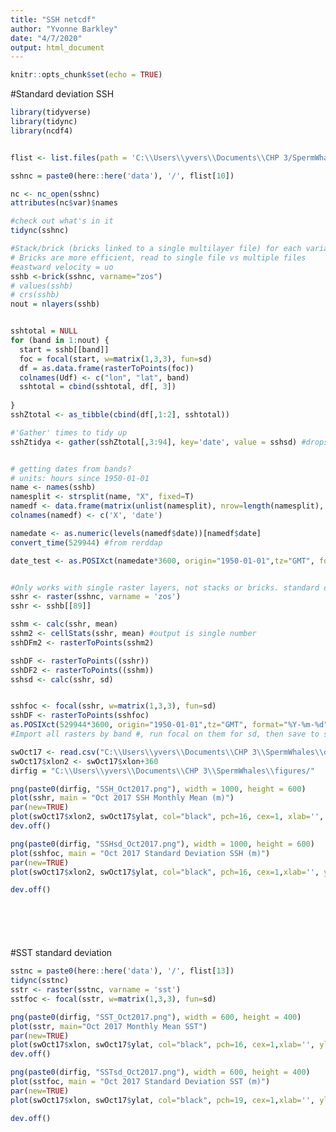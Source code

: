 ```yaml
---
title: "SSH netcdf"
author: "Yvonne Barkley"
date: "4/7/2020"
output: html_document
---
```


```r
knitr::opts_chunk$set(echo = TRUE)
```


#Standard deviation SSH
```r
library(tidyverse)
library(tidync)
library(ncdf4)


flist <- list.files(path = 'C:\\Users\\yvers\\Documents\\CHP 3/SpermWhales/data', pattern = "^.*\\.(nc|NC|Nc|Nc)$")

sshnc = paste0(here::here('data'), '/', flist[10])

nc <- nc_open(sshnc)
attributes(nc$var)$names

#check out what's in it
tidync(sshnc)

#Stack/brick (bricks linked to a single multilayer file) for each variable, uo, vo, zos
# Bricks are more efficient, read to single file vs multiple files 
#eastward velocity = uo
sshb <-brick(sshnc, varname="zos") 
# values(sshb)
# crs(sshb)
nout = nlayers(sshb)


sshtotal = NULL
for (band in 1:nout) {
  start = sshb[[band]]
  foc = focal(start, w=matrix(1,3,3), fun=sd)
  df = as.data.frame(rasterToPoints(foc))
  colnames(Udf) <- c("lon", "lat", band)
  sshtotal = cbind(sshtotal, df[, 3])
  
}
sshZtotal <- as_tibble(cbind(df[,1:2], sshtotal))

#'Gather' times to tidy up
sshZtidya <- gather(sshZtotal[,3:94], key='date', value = sshsd) #drops lat & lon


# getting dates from bands?
# units: hours since 1950-01-01
name <- names(sshb)
namesplit <- strsplit(name, "X", fixed=T)
namedf <- data.frame(matrix(unlist(namesplit), nrow=length(namesplit), byrow=TRUE))
colnames(namedf) <- c('X', 'date')

namedate <- as.numeric(levels(namedf$date))[namedf$date]
convert_time(529944) #from rerddap

date_test <- as.POSIXct(namedate*3600, origin="1950-01-01",tz="GMT", format="%Y-%m-%d") 


#Only works with single raster layers, not stacks or bricks. standard deviation using 3x3 pixels
sshr <- raster(sshnc, varname = 'zos')
sshr <- sshb[[89]]

sshm <- calc(sshr, mean)
sshm2 <- cellStats(sshr, mean) #output is single number
sshDFm2 <- rasterToPoints(sshm2)

sshDF <- rasterToPoints((sshr))
sshDF2 <- rasterToPoints((sshm))
sshsd <- calc(sshr, sd)


sshfoc <- focal(sshr, w=matrix(1,3,3), fun=sd)
sshDF <- rasterToPoints(sshfoc)
as.POSIXct(529944*3600, origin="1950-01-01",tz="GMT", format="%Y-%m-%d") 
#Import all rasters by band #, run focal on them for sd, then save to spdf

swOct17 <- read.csv("C:\\Users\\yvers\\Documents\\CHP 3\\SpermWhales\\data/Spermies_Oct2017.csv", header=TRUE)
swOct17$xlon2 <- swOct17$xlon+360
dirfig = "C:\\Users\\yvers\\Documents\\CHP 3\\SpermWhales\\figures/"

png(paste0(dirfig, "SSH_Oct2017.png"), width = 1000, height = 600)
plot(sshr, main = "Oct 2017 SSH Monthly Mean (m)")
par(new=TRUE)
plot(swOct17$xlon2, swOct17$ylat, col="black", pch=16, cex=1, xlab='', ylab='', axes=F)
dev.off()

png(paste0(dirfig, "SSHsd_Oct2017.png"), width = 1000, height = 600)
plot(sshfoc, main = "Oct 2017 Standard Deviation SSH (m)")
par(new=TRUE)
plot(swOct17$xlon2, swOct17$ylat, col="black", pch=16, cex=1,xlab='', ylab='', axes=F)

dev.off()







```

#SST standard deviation
```r
sstnc = paste0(here::here('data'), '/', flist[13])
tidync(sstnc)
sstr <- raster(sstnc, varname = 'sst')
sstfoc <- focal(sstr, w=matrix(1,3,3), fun=sd)

png(paste0(dirfig, "SST_Oct2017.png"), width = 600, height = 400)
plot(sstr, main="Oct 2017 Monthly Mean SST")
par(new=TRUE)
plot(swOct17$xlon, swOct17$ylat, col="black", pch=16, cex=1,xlab='', ylab='', axes=F)
dev.off()

png(paste0(dirfig, "SSTsd_Oct2017.png"), width = 600, height = 400)
plot(sstfoc, main = "Oct 2017 Standard Deviation SST (m)")
par(new=TRUE)
plot(swOct17$xlon, swOct17$ylat, col="black", pch=19, cex=1,xlab='', ylab='', axes=F)

dev.off()







```

